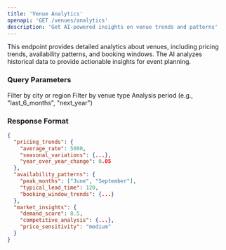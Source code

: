 ```yaml
---
title: 'Venue Analytics'
openapi: 'GET /venues/analytics'
description: 'Get AI-powered insights on venue trends and patterns'
---
```


This endpoint provides detailed analytics about venues, including pricing trends, availability patterns, and booking windows. The AI analyzes historical data to provide actionable insights for event planning.

### Query Parameters

<ParamField query="location" type="string">
  Filter by city or region
</ParamField>

<ParamField query="venue_type" type="string">
  Filter by venue type
</ParamField>

<ParamField query="date_range" type="string">
  Analysis period (e.g., "last_6_months", "next_year")
</ParamField>

### Response Format

```json
{
  "pricing_trends": {
    "average_rate": 5000,
    "seasonal_variations": {...},
    "year_over_year_change": 0.05
  },
  "availability_patterns": {
    "peak_months": ["June", "September"],
    "typical_lead_time": 120,
    "booking_window_trends": {...}
  },
  "market_insights": {
    "demand_score": 8.5,
    "competitive_analysis": {...},
    "price_sensitivity": "medium"
  }
}
``` 